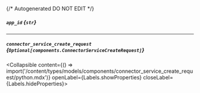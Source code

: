 {/* Autogenerated DO NOT EDIT  */}

##### `app_id` *{`str`}*

---
##### `connector_service_create_request` *{`Optional[components.ConnectorServiceCreateRequest]`}*
<Collapsible content={() => import('/content/types/models/components/connector_service_create_request/python.mdx')} openLabel={Labels.showProperties} closeLabel={Labels.hideProperties}>
</Collapsible>


